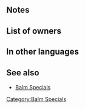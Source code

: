 {{Special
|tagid=SID_疾風の祝福
|name=Swift-Winds Balm
|charge=1
|effect=When healing an ally with a staff, grants Spd+4 to all allies for 1 turn.
|cost=150
|required=-
|exclusive=0
|canUseMove={{MoveList|all}}
|canUseWeapon={{WeaponList|Staff}}
|properties=random_all
}}
==Notes==
{{Bonuses}}
==List of owners==
{{Skill Hero List}}
==In other languages==
{{OtherLanguages
|japanese=疾風の祝福
|german=Windbalsam
|spanishEU=Anemobálsamo
|spanishLA=Anemobálsamo
|french=Baume vivifiant
|italian=Balsamo vento
|chineseTW=疾風的祝福
|portuguese=Anemobálsamo
}}
==See also==
* [[Skill families/Specials#Balm|Balm Specials]]
{{Specials Navbox}}
[[Category:Balm Specials]]